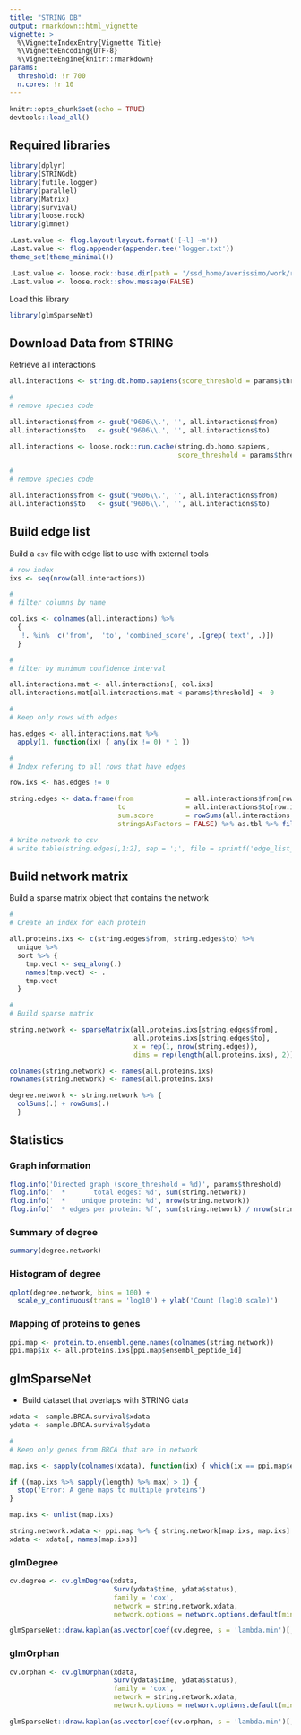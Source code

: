 ```yaml
---
title: "STRING DB"
output: rmarkdown::html_vignette
vignette: >
  %\VignetteIndexEntry{Vignette Title}
  %\VignetteEncoding{UTF-8}
  %\VignetteEngine{knitr::rmarkdown}
params:
  threshold: !r 700
  n.cores: !r 10
---
```


```r
knitr::opts_chunk$set(echo = TRUE)
devtools::load_all()
```

## Required libraries

```r
library(dplyr)
library(STRINGdb)
library(futile.logger)
library(parallel)
library(Matrix)
library(survival)
library(loose.rock)
library(glmnet)

.Last.value <- flog.layout(layout.format('[~l] ~m'))
.Last.value <- flog.appender(appender.tee('logger.txt'))
theme_set(theme_minimal())

.Last.value <- loose.rock::base.dir(path = '/ssd_home/averissimo/work/rpackages/network.cox-cache')
.Last.value <- loose.rock::show.message(FALSE)

```

Load this library

```r
library(glmSparseNet)
```

## Download Data from STRING

Retrieve all interactions

```r
all.interactions <- string.db.homo.sapiens(score_threshold = params$threshold)

#
# remove species code

all.interactions$from <- gsub('9606\\.', '', all.interactions$from)
all.interactions$to   <- gsub('9606\\.', '', all.interactions$to)
```


```r
all.interactions <- loose.rock::run.cache(string.db.homo.sapiens, 
                                          score_threshold = params$threshold)

#
# remove species code

all.interactions$from <- gsub('9606\\.', '', all.interactions$from)
all.interactions$to   <- gsub('9606\\.', '', all.interactions$to)
```

## Build edge list

Build a `csv` file with edge list to use with external tools

```r
# row index
ixs <- seq(nrow(all.interactions))

#
# filter columns by name

col.ixs <- colnames(all.interactions) %>%
  {
   !. %in%  c('from',  'to', 'combined_score', .[grep('text', .)])
  }

#
# filter by minimum confidence interval

all.interactions.mat <- all.interactions[, col.ixs]
all.interactions.mat[all.interactions.mat < params$threshold] <- 0

#
# Keep only rows with edges

has.edges <- all.interactions.mat %>% 
  apply(1, function(ix) { any(ix != 0) * 1 })

#
# Index refering to all rows that have edges

row.ixs <- has.edges != 0

string.edges <- data.frame(from             = all.interactions$from[row.ixs], 
                           to               = all.interactions$to[row.ixs],
                           sum.score        = rowSums(all.interactions.mat[row.ixs,]),
                           stringsAsFactors = FALSE) %>% as.tbl %>% filter(sum.score != 0)

# Write network to csv
# write.table(string.edges[,1:2], sep = ';', file = sprintf('edge_list_threshold-%d.csv', params$threshold), row.names = FALSE)
```

## Build network matrix

Build a sparse matrix object that contains the network

```r
#
# Create an index for each protein

all.proteins.ixs <- c(string.edges$from, string.edges$to) %>%
  unique %>%
  sort %>% {
    tmp.vect <- seq_along(.)
    names(tmp.vect) <- .
    tmp.vect
  }

#
# Build sparse matrix

string.network <- sparseMatrix(all.proteins.ixs[string.edges$from], 
                               all.proteins.ixs[string.edges$to], 
                               x = rep(1, nrow(string.edges)),
                               dims = rep(length(all.proteins.ixs), 2))

colnames(string.network) <- names(all.proteins.ixs)
rownames(string.network) <- names(all.proteins.ixs)

degree.network <- string.network %>% {
  colSums(.) + rowSums(.)
  }
```

## Statistics

### Graph information

```r
flog.info('Directed graph (score_threshold = %d)', params$threshold)
flog.info('  *       total edges: %d', sum(string.network))
flog.info('  *    unique protein: %d', nrow(string.network))
flog.info('  * edges per protein: %f', sum(string.network) / nrow(string.network) )

```

### Summary of degree

```r
summary(degree.network)
```

### Histogram of degree

```r
qplot(degree.network, bins = 100) + 
  scale_y_continuous(trans = 'log10') + ylab('Count (log10 scale)')
```

### Mapping of proteins to genes

```r
ppi.map <- protein.to.ensembl.gene.names(colnames(string.network))
ppi.map$ix <- all.proteins.ixs[ppi.map$ensembl_peptide_id]
```


## glmSparseNet

* Build dataset that overlaps with STRING data

```r
xdata <- sample.BRCA.survival$xdata
ydata <- sample.BRCA.survival$ydata

#
# Keep only genes from BRCA that are in network

map.ixs <- sapply(colnames(xdata), function(ix) { which(ix == ppi.map$ensembl_gene_id) })

if ((map.ixs %>% sapply(length) %>% max) > 1) {
  stop('Error: A gene maps to multiple proteins')
}

map.ixs <- unlist(map.ixs)

string.network.xdata <- ppi.map %>% { string.network[map.ixs, map.ixs] }
xdata <- xdata[, names(map.ixs)]
```

### glmDegree

```r
cv.degree <- cv.glmDegree(xdata, 
                          Surv(ydata$time, ydata$status), 
                          family = 'cox',
                          network = string.network.xdata, 
                          network.options = network.options.default(min.degree = 0.2))

glmSparseNet::draw.kaplan(as.vector(coef(cv.degree, s = 'lambda.min')[,1]), xdata, ydata, plot.title = 'Full dataset', legend.outside = F)
```

### glmOrphan

```r
cv.orphan <- cv.glmOrphan(xdata, 
                          Surv(ydata$time, ydata$status), 
                          family = 'cox',
                          network = string.network.xdata, 
                          network.options = network.options.default(min.degree = 0.2))

glmSparseNet::draw.kaplan(as.vector(coef(cv.orphan, s = 'lambda.min')[,1]), xdata, ydata, plot.title = 'Full dataset', legend.outside = F)
```
